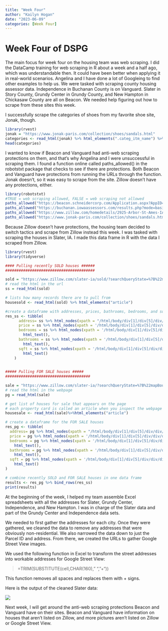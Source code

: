 ```yaml
---
title: "Week Four"
author: "Kailyn Hogan"
date: "2023-06-09"
categories: [Week Four]
---
```


# Week Four of DSPG

The main focus for week four on the housing team was web scraping. I did the DataCamp training for web scraping in R about a week and a half ago, which was understandable then. It could have been better when applying it in real-world scenarios. Angelina and I have done a lot of Googleing to find other examples to help us. We were tasked with scraping county housing assessor data. Independence in Buchanan County is on Vanguard. Slater in Story County, Grundy Center in Grundy County, and New Hampton in Chickasaw County are all on Beacon. We needed help figuring out how to scrape from these sites this week.

I successfully scrape the categories of shoes from my favorite shoe site, Jonak, though.

```r
library(rvest)
jonak = "https://www.jonak-paris.com/collection/shoes/sandals.html"
categories <- read_html(jonak) %>% html_elements(".categ_itm_name") %>% html_text2()
head(categories)
```

I wanted to know if Beacon and Vanguard had anti-web scraping protections on them, and that's why Angelina and I were unsuccessful in scraping them. I found a function online called paths_allowed() in the robotstxt package that checks to see if there are protections. Both Beacon and Vanguard have protections from running the URLs through the function. Jonak doesn't, so it was easy to scrape from the site. Zillow doesn't have any protections, either.

```r
library(robotstxt)
#TRUE = web scraping allowed, FALSE = web scraping not allowed
paths_allowed("https://beacon.schneidercorp.com/Application.aspx?AppID=165&LayerID=2145&PageTypeID=3&PageID=1107&Q=1818183221")
paths_allowed("https://buchanan.iowaassessors.com/results.php?mode=basic&history=-1&ipin=%25&idba=&ideed=&icont=&ihnum=&iaddr=&ilegal=&iacre1=&iacre2=&iphoto=0")
paths_allowed("https://www.zillow.com/homedetails/2925-Arbor-St-Ames-IA-50014/93961907_zpid/")
paths_allowed("https://www.jonak-paris.com/collection/shoes/sandals.html")
```

Because Zillow doesn't have protections, the housing team decided to switch tactics and scrape from Zillow instead this week. I was tasked with scraping the houses in Slater, IA. I made this data frame in R with the data I scraped from Zillow.

```r
library(rvest)
library(tidyverse)

#### Pulling recently SOLD houses ######
########################################

sold = "https://www.zillow.com/slater-ia/sold/?searchQueryState=%7B%22mapBounds%22%3A%7B%22north%22%3A41.930365556704984%2C%22east%22%3A-93.55027834838869%2C%22south%22%3A41.782563414617314%2C%22west%22%3A-93.76760165161134%7D%2C%22isMapVisible%22%3Atrue%2C%22filterState%22%3A%7B%22sort%22%3A%7B%22value%22%3A%22days%22%7D%2C%22ah%22%3A%7B%22value%22%3Atrue%7D%2C%22sche%22%3A%7B%22value%22%3Afalse%7D%2C%22schm%22%3A%7B%22value%22%3Afalse%7D%2C%22schh%22%3A%7B%22value%22%3Afalse%7D%2C%22schp%22%3A%7B%22value%22%3Afalse%7D%2C%22schr%22%3A%7B%22value%22%3Afalse%7D%2C%22schc%22%3A%7B%22value%22%3Afalse%7D%2C%22schu%22%3A%7B%22value%22%3Afalse%7D%2C%22land%22%3A%7B%22value%22%3Afalse%7D%2C%22rs%22%3A%7B%22value%22%3Atrue%7D%2C%22fsba%22%3A%7B%22value%22%3Afalse%7D%2C%22fsbo%22%3A%7B%22value%22%3Afalse%7D%2C%22nc%22%3A%7B%22value%22%3Afalse%7D%2C%22cmsn%22%3A%7B%22value%22%3Afalse%7D%2C%22auc%22%3A%7B%22value%22%3Afalse%7D%2C%22fore%22%3A%7B%22value%22%3Afalse%7D%7D%2C%22isListVisible%22%3Atrue%2C%22mapZoom%22%3A12%2C%22regionSelection%22%3A%5B%7B%22regionId%22%3A20522%2C%22regionType%22%3A6%7D%5D%2C%22pagination%22%3A%7B%7D%7D"
# read the html in the url
ss = read_html(sold)

# lists how many records there are to pull from
housesold <- read_html(sold) %>% html_elements("article")

#create a dataframe with addresses, prices, bathrooms, bedrooms, and square footage of all SOLD houses
res_ss <- tibble(
      address= ss %>% html_nodes(xpath = "/html/body/div[1]/div[5]/div/div/div/div[1]/ul/li//div/div/article/div/div[1]/a/address") %>% html_text(),
      price = ss %>% html_nodes(xpath = '/html/body/div[1]/div[5]/div/div/div/div[1]/ul/li//div/div/article/div/div[1]/div/div/span') %>% html_text(),
      bedrooms = ss %>% html_nodes(xpath = '/html/body/div[1]/div[5]/div/div/div/div[1]/ul/li//div/div/article/div/div[1]/div[3]/ul/li[1]/b') %>% 
        html_text(),
      bathrooms = ss %>% html_nodes(xpath = '/html/body/div[1]/div[5]/div/div/div/div[1]/ul/li//div/div/article/div/div[1]/div[3]/ul/li[2]/b') %>% 
        html_text(),
      sqft = ss %>% html_nodes(xpath = '/html/body/div[1]/div[5]/div/div/div/div[1]/ul/li//div/div/article/div/div[1]/div[3]/ul/li[3]/b') %>% 
        html_text()
    ) 

    
##### Pulling FOR SALE houses #####
######################################

sale = "https://www.zillow.com/slater-ia/?searchQueryState=%7B%22mapBounds%22%3A%7B%22north%22%3A41.930365556704984%2C%22east%22%3A-93.55027834838869%2C%22south%22%3A41.782563414617314%2C%22west%22%3A-93.76760165161134%7D%2C%22isMapVisible%22%3Atrue%2C%22filterState%22%3A%7B%22sort%22%3A%7B%22value%22%3A%22days%22%7D%2C%22ah%22%3A%7B%22value%22%3Atrue%7D%2C%22sche%22%3A%7B%22value%22%3Afalse%7D%2C%22schm%22%3A%7B%22value%22%3Afalse%7D%2C%22schh%22%3A%7B%22value%22%3Afalse%7D%2C%22schp%22%3A%7B%22value%22%3Afalse%7D%2C%22schr%22%3A%7B%22value%22%3Afalse%7D%2C%22schc%22%3A%7B%22value%22%3Afalse%7D%2C%22schu%22%3A%7B%22value%22%3Afalse%7D%2C%22land%22%3A%7B%22value%22%3Afalse%7D%7D%2C%22isListVisible%22%3Atrue%2C%22mapZoom%22%3A12%2C%22regionSelection%22%3A%5B%7B%22regionId%22%3A20522%2C%22regionType%22%3A6%7D%5D%2C%22pagination%22%3A%7B%7D%7D"
# read the html in the webpage
pg = read_html(sale)

# get list of houses for sale that appears on the page
# each property card is called an article when you inspect the webpage
housesale <- read_html(sale)%>%html_elements("article")

# create a dataframe for the FOR SALE houses
res_pg <- tibble(
  address= pg %>% html_nodes(xpath = "/html/body/div[1]/div[5]/div/div/div[1]/div[1]/ul/li//div/div/article/div/div[1]/a/address") %>% html_text(),
  price = pg %>% html_nodes(xpath = '/html/body/div[1]/div[5]/div/div/div/div[1]/ul/li//div/div/article/div/div[1]/div/div/span') %>% html_text(),
  bedrooms = pg %>% html_nodes(xpath = '/html/body/div[1]/div[5]/div/div/div/div[1]/ul/li//div/div/article/div/div[1]/div[3]/ul/li[1]/b') %>% 
    html_text(),
  bathrooms = pg %>% html_nodes(xpath = '/html/body/div[1]/div[5]/div/div/div/div[1]/ul/li//div/div/article/div/div[1]/div[3]/ul/li[2]/b') %>% 
    html_text(),
  sqft = pg %>% html_nodes(xpath = '/html/body/div[1]/div[5]/div/div/div/div[1]/ul/li//div/div/article/div/div[1]/div[3]/ul/li[3]/b') %>% 
    html_text()
) 

# combine recently SOLD and FOR SALE houses in one data frame
results <- res_pg %>% bind_rows(res_ss)
print(results)
```

At the beginning of the week, I helped my team assemble Excel spreadsheets with all the addresses for Slater, Grundy Center, Independence, and New Hampton. I was in charge of the Slater data and part of the Grundy Center and Independence data sets.

We needed to first gather the addresses for each city. Once they were gathered, we cleaned the data to remove any addresses that were obviously non-residential. We also narrowed the data down to just the Parcel ID and address. From there, we created the URLs to gather Google Street View images.

We used the following function in Excel to transform the street addresses into workable addresses for Google Street View:

> =TRIM(SUBSTITUTE(cell,CHAR(160)," ","+"))

This function removes all spaces and replaces them with + signs.

Here is the output of the cleaned Slater data:

![](Slater%20urls.png){fig-align="center"}

Next week, I will get around the anti-web scraping protections Beacon and Vanguard have on their sites. Beacon and Vanguard have information on houses that aren't listed on Zillow, and more pictures aren't listed on Zillow or Google Street View.
